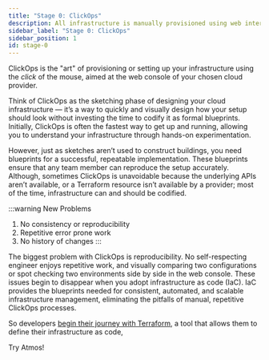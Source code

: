 ```yaml
---
title: "Stage 0: ClickOps"
description: All infrastructure is manually provisioned using web interfaces.
sidebar_label: "Stage 0: ClickOps"
sidebar_position: 1
id: stage-0
---
```


ClickOps is the "art" of provisioning or setting up your infrastructure using the _click_ of the mouse, 
aimed at the web console of your chosen cloud provider. 

Think of ClickOps as the sketching phase of designing your cloud infrastructure — it’s a way to quickly
and visually design how your setup should look without investing the time to codify it as formal blueprints. 
Initially, ClickOps is often the fastest way to get up and running, allowing you to understand your infrastructure
through hands-on experimentation.

However, just as sketches aren’t used to construct buildings, you need blueprints for a successful, repeatable implementation. 
These blueprints ensure that any team member can reproduce the setup accurately. Although, sometimes ClickOps is unavoidable
because the underlying APIs aren’t available, or a Terraform resource isn’t available by a provider; most of the time, 
infrastructure can and should be codified.

:::warning New Problems
1. No consistency or reproducibility
2. Repetitive error prone work
3. No history of changes
:::

The biggest problem with ClickOps is reproducibility. No self-respecting engineer enjoys repetitive work, and visually comparing
two configurations or spot checking two environments side by side in the web console. These issues begin to disappear when you adopt infrastructure 
as code (IaC). IaC provides the blueprints needed for consistent, automated, and scalable infrastructure management, 
eliminating the pitfalls of manual, repetitive ClickOps processes.

So developers [begin their journey with Terraform](/introduction/why-atmos/stage-1), a tool that allows them to define their infrastructure as code,

<Link
    to="/introduction/why-atmos/nirvana"
    className="button button--lg button--primary">
    Try Atmos!
</Link>
